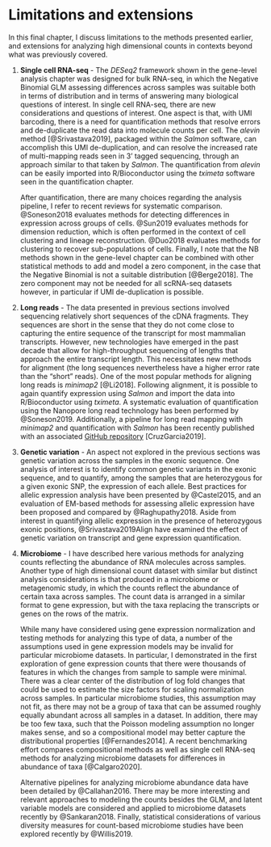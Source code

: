 # Limitations and extensions {#limits}

In this final chapter, I discuss limitations to the methods presented
earlier, and extensions for analyzing high dimensional counts in 
contexts beyond what was previously covered.

1. **Single cell RNA-seq** - The *DESeq2* framework shown in the 
   gene-level analysis chapter was designed for bulk RNA-seq, in which
   the Negative Binomial GLM assessing differences across samples was
   suitable both in terms of distribution and in terms of answering
   many biological questions of interest. In single cell RNA-seq, 
   there are new considerations and questions of interest. One aspect
   is that, with UMI barcoding, there is a need for quantification 
   methods that resolve errors and de-duplicate the read data into 
   molecule counts per cell. The *alevin* method [@Srivastava2019], 
   packaged within the *Salmon* software, can accomplish this UMI
   de-duplication, and can resolve the increased rate of multi-mapping 
   reads seen in 3' tagged sequencing, through an approach similar
   to that taken by *Salmon*. The quantification from *alevin* can
   be easily imported into R/Bioconductor using the *tximeta* 
   software seen in the quantification chapter.

   After quantification, there are many choices regarding the analysis
   pipeline, I refer to recent reviews for systematic comparison.
   @Soneson2018 evaluates methods for detecting differences in 
   expression across groups of cells. @Sun2019 evaluates methods for
   dimension reduction, which is often performed in the context of
   cell clustering and lineage reconstruction. @Duo2018 evaluates 
   methods for clustering to recover sub-populations of cells.
   Finally, I note that the NB methods shown in the gene-level
   chapter can be combined with other statistical methods to add and
   model a zero component, in the case that the Negative Binomial is
   not a suitable distribution [@Berge2018]. The zero component may not
   be needed for all scRNA-seq datasets however, in particular if UMI
   de-duplication is possible.
2. **Long reads** - The data presented in previous sections involved
   sequencing relatively short sequences of the cDNA fragments. They 
   sequences are short in the sense that they do not come close to 
   capturing the entire sequence of the transcript for most mammalian
   transcripts. However, new technologies have emerged in the past
   decade that allow for high-throughput sequencing of lengths
   that approach the entire transcript length. This necessitates
   new methods for alignment (the long sequences nevertheless have a
   higher error rate than the "short" reads). One of the most popular
   methods for aligning long reads is *minimap2* [@Li2018]. Following
   alignment, it is possible to again quantify expression using
   *Salmon* and import the data into R/Bioconductor using *tximeta*.
   A systematic evaluation of quantification using the Nanopore
   long read technology has been performed by @Soneson2019. 
   Additionally, a pipeline for long read mapping with *minimap2* and 
   quantification with *Salmon* has been recently published
   with an associated [GitHub repository](https://bit.ly/3403pVc)
   [CruzGarcia2019].
3. **Genetic variation** - An aspect not explored in the previous 
   sections was genetic variation across the samples in the exonic 
   sequence. One analysis of interest is to identify common genetic 
   variants in the exonic sequence, and to quantify, among the 
   samples that are heterozygous for a given exonic SNP, the 
   expression of each allele. Best practices for allelic expression
   analysis have been presented by @Castel2015, and an evaluation
   of EM-based methods for assessing allelic expression have been
   proposed and compared by @Raghupathy2018. Aside from interest in 
   quantifying allelic expression in the presence of heterozygous
   exonic positions, @Srivastava2019Align have examined the effect
   of genetic variation on transcript and gene expression 
   quantification.
4. **Microbiome** - I have described here various methods for analyzing
   counts reflecting the abundance of RNA molecules across samples. 
   Another type of high dimensional count dataset with similar but
   distinct analysis considerations is that produced in a microbiome
   or metagenomic study, in which the counts reflect the abundance
   of certain taxa across samples. The count data is arranged in a 
   similar format to gene expression, but with the taxa replacing the
   transcripts or genes on the rows of the matrix. 
   
   While many have considered using gene expression normalization and
   testing methods for analyzing this type of data, a number of the
   assumptions used in gene expression models may be invalid for
   particular microbiome datasets. In particular, I demonstrated in 
   the first exploration of gene expression counts that there were
   thousands of features in which the changes from sample to sample
   were minimal. There was a clear center of the distribution of log
   fold changes that could be used to estimate the size factors for
   scaling normalization across samples. In particular microbiome
   studies, this assumption may not fit, as there may not be a group
   of taxa that can be assumed roughly equally abundant across all
   samples in a dataset. In addition, there may be too few taxa, such
   that the Poisson modeling assumption no longer makes sense, and so
   a compositional model may better capture the distributional
   properties [@Fernandes2014]. A recent benchmarking effort compares
   compositional methods as well as single cell RNA-seq methods for
   analyzing microbiome datasets for differences in abundance of taxa
   [@Calgaro2020].
   
   Alternative pipelines for analyzing microbiome abundance data
   have been detailed by @Callahan2016. There may be more interesting
   and relevant approaches to modeling the counts besides the GLM, and
   latent variable models are considered and applied to microbiome 
   datasets recently by @Sankaran2018. Finally, statistical 
   considerations of various diversity measures for count-based
   microbiome studies have been explored recently by @Willis2019.
